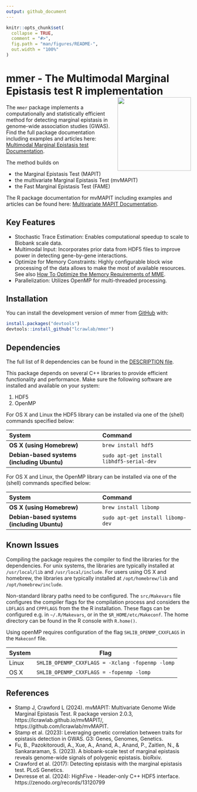 ```yaml
---
output: github_document
---
```

<!-- README.md is generated from README.Rmd. Please edit that file -->
<!-- You'll still need to render `README.Rmd` regularly, to keep `README.md` up-to-date. `devtools::build_readme()` is handy for this. -->

```r
knitr::opts_chunk$set(
  collapse = TRUE,
  comment = "#>",
  fig.path = "man/figures/README-",
  out.width = "100%"
)
```

# mmer - The Multimodal Marginal Epistasis test R implementation <img src="man/figures/logo.png" align="right" height="200" alt="" />


<!-- badges: start -->
<!-- badges: end -->

The `mmer` package implements a computationally and statistically efficient method for detecting marginal epistasis in genome-wide association studies (GWAS). 
Find the full package documentation including examples and articles here: [Multimodal Marginal Epistasis test Documentation](https://lcrawlab.github.io/mmer/).

The method builds on

- the Marginal Epistasis Test (MAPIT)
- the multivariate Marginal Epistasis Test (mvMAPIT) 
- the Fast Marginal Epistasis Test (FAME)

The R package documentation for mvMAPIT including examples and articles can be found here: [Multivariate MAPIT Documentation](https://lcrawlab.github.io/mvMAPIT/). 


## Key Features

-	Stochastic Trace Estimation: Enables computational speedup to scale to Biobank scale data.
-	Multimodal Input: Incorporates prior data from HDF5 files to improve power in detecting gene-by-gene interactions.
-	Optimize for Memory Constraints: Highly configurable block wise processing of the data allows to make the most of available resources. See also [How To Optimize the Memory Requirements of MME](articles/tutorial-memory-optimization.html).
-	Parallelization: Utilizes OpenMP for multi-threaded processing.

## Installation

You can install the development version of mmer from [GitHub](https://github.com/) with:

``` r
install.packages("devtools")
devtools::install_github("lcrawlab/mmer")
```

## Dependencies

The full list of R dependencies can be found in the [DESCRIPTION file](https://github.com/lcrawlab/mmer/blob/main/DESCRIPTION).

This package depends on several C++ libraries to provide efficient functionality and performance. 
Make sure the following software are installed and available on your system:

1. HDF5
2. OpenMP

For OS X and Linux the HDF5 library can be installed via one of the (shell) commands specified below:

| System                                    | Command
|:------------------------------------------|:-----------------------------------------|
|**OS X (using Homebrew)**                  | `brew install hdf5`                      |
|**Debian-based systems (including Ubuntu)**| `sudo apt-get install libhdf5-serial-dev`|

For OS X and Linux, the OpenMP library can be installed via one of the (shell) commands specified below:

| System                                    | Command                                  |
|:------------------------------------------|:-----------------------------------------|
| **OS X (using Homebrew)**                 | `brew install libomp`                    |
|**Debian-based systems (including Ubuntu)**| `sudo apt-get install libomp-dev`        |

## Known Issues

Compiling the package requires the compiler to find the libraries for the dependencies. 
For unix systems, the libraries are typically installed at `/usr/local/lib` and `/usr/local/include`. 
For users using OS X and homebrew, the libraries are typically installed at
`/opt/homebrew/lib` and `/opt/homebrew/include`.

Non-standard library paths need to be configured.
The `src/Makevars` file configures the compiler flags for the compilation process and considers the 
`LDFLAGS` and `CPPFLAGS` from the the R installation.
These flags can be configured e.g. in `~/.R/Makevars`, or in the `$R_HOME/etc/Makeconf`.
The home directory can be found in the R console with `R.home()`.

Using openMP requires configuration of the flag `SHLIB_OPENMP_CXXFLAGS` in the `Makeconf` file.

| System  | Flag                                            |
|---------|-------------------------------------------------|
| Linux   | `SHLIB_OPENMP_CXXFLAGS = -Xclang -fopenmp -lomp`|
| OS X    | `SHLIB_OPENMP_CXXFLAGS = -fopenmp -lomp`        |

## References

- Stamp J, Crawford L (2024). mvMAPIT: Multivariate Genome Wide Marginal Epistasis Test. R package version 2.0.3, https://lcrawlab.github.io/mvMAPIT/, https://github.com/lcrawlab/mvMAPIT.
-	Stamp et al. (2023): Leveraging genetic correlation between traits for epistasis detection in GWAS. G3: Genes, Genomes, Genetics.
- Fu, B., Pazokitoroudi, A., Xue, A., Anand, A., Anand, P., Zaitlen, N., & Sankararaman, S. (2023). A biobank-scale test of marginal epistasis reveals genome-wide signals of polygenic epistasis. bioRxiv.
-	Crawford et al. (2017): Detecting epistasis with the marginal epistasis test. PLoS Genetics.
- Devresse et al. (2024): HighFive - Header-only C++ HDF5 interface. https://zenodo.org/records/13120799

